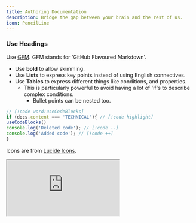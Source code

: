 ```yaml
---
title: Authoring Documentation
description: Bridge the gap between your brain and the rest of us.
icon: PencilLine
---
```



<Cards>
  <Card
    title={
      "How to write good docs - Fuma Nama, author of the framework used to build this site"
    }
    href={`https://fuma-nama.vercel.app/blog/good-docs`}
    description={`Write code, and you may solve a problem. Write documentation, and you'll solve many problems before they even happen.`}
  />
  <Card
    title={
      "Markdown Basic Syntax"
    }
    href={`https://www.markdownguide.org/basic-syntax/`}
  />
</Cards>

### Use Headings
Use [GFM](https://docs.github.com/en/get-started/writing-on-github/getting-started-with-writing-and-formatting-on-github/basic-writing-and-formatting-syntax).
<Accordions>
<Accordion title="What's GFM?">
GFM stands for 'GitHub Flavoured Markdown'.
</Accordion>
</Accordions>

- Use **bold** to allow skimming.
- Use **Lists** to express key points instead of using English connectives.
- Use **Tables** to express different things like conditions, and properties.
  - This is particularly powerful to avoid having a lot of 'if's to describe complex conditions.
    - Bullet points can be nested too.

```ts title="Code Snippet"
// [!code word:useCodeBlocks]
if (docs.content === 'TECHNICAL'){ // [!code highlight]
useCodeBlocks()
console.log('Deleted code'); // [!code --]
console.log('Added code'); // [!code ++]
}
```

Icons are from [Lucide Icons](https://lucide.dev/).

<iframe
title="Lucide Icons Website"
className="mt-4 w-full h-[400px] rounded-lg"
src="https://lucide.dev/"
allowFullScreen>
</iframe>
